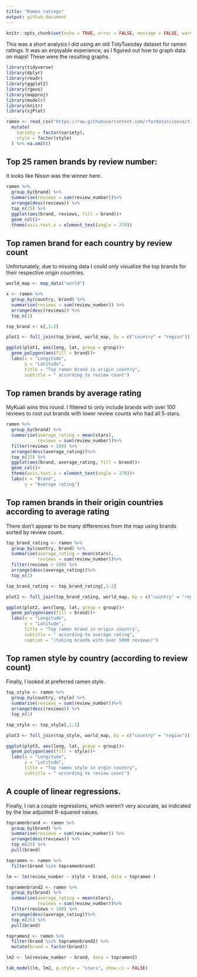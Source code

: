 ```yaml
---
title: "Ramen ratings"
output: github_document
---
```


```r
knitr::opts_chunk$set(echo = TRUE, error = FALSE, message = FALSE, warning = FALSE)
```

This was a short analysis I did using an old TidyTuesday dataset for ramen ratings. It was an enjoyable experience, as I figured out how to graph data on maps! These were the resulting graphs.

```r
library(tidyverse)
library(dplyr)
library(readr)
library(ggplot2)
library(rgeos)
library(mapproj)
library(modelr)
library(knitr)
library(sjPlot)

ramen <- read_csv("https://raw.githubusercontent.com/rfordatascience/tidytuesday/master/data/2019/2019-06-04/ramen_ratings.csv") %>%
  mutate(
    variety = factor(variety),
    style = factor(style)
  ) %>% na.omit()

```

## Top 25 ramen brands by review number:

It looks like Nissin was the winner here.

```r
ramen %>% 
  group_by(brand) %>% 
  summarise(reviews = sum(review_number))%>% 
  arrange(desc(reviews)) %>% 
  top_n(25) %>% 
  ggplot(aes(brand, reviews, fill = brand))+
  geom_col()+
  theme(axis.text.x = element_text(angle = 270))
```

## Top ramen brand for each country by review count

Unfortunately, due to missing data I could only visualize the top brands for their respective origin countries.

```r
world_map <- map_data("world")

x <- ramen %>% 
  group_by(country, brand) %>% 
  summarise(reviews = sum(review_number)) %>% 
  arrange(desc(reviews)) %>% 
  top_n(1) 

top_brand <- x[,1:2]

plot1 <- full_join(top_brand, world_map, by = c("country" = "region"))

ggplot(plot1, aes(long, lat, group = group))+
  geom_polygon(aes(fill = brand))+
  labs(x = "Longitude",
       y = "Latitude",
       title = "Top ramen brand in origin country",
       subtitle = " according to review count")

```

## Top ramen brands by average rating

MyKuali wins this round. I filtered to only include brands with over 100 reviews to root out brands with lower review counts who had all 5-stars.

```r
ramen %>% 
  group_by(brand) %>% 
  summarise(average_rating = mean(stars),
            reviews = sum(review_number))%>% 
  filter(reviews > 100) %>% 
  arrange(desc(average_rating))%>% 
  top_n(25) %>% 
  ggplot(aes(brand, average_rating, fill = brand))+
  geom_col()+
  theme(axis.text.x = element_text(angle = 270))+
  labs(x = "Brand",
       y = "Average rating")


```

## Top ramen brands in their origin countries according to average rating

There don't appear to be many differences from the map using brands sorted by review count.

```r
top_brand_rating <- ramen %>% 
  group_by(country, brand) %>% 
  summarise(average_rating = mean(stars),
            reviews = sum(review_number))%>% 
  filter(reviews > 100) %>% 
  arrange(desc(average_rating))%>% 
  top_n(1)

top_brand_rating <- top_brand_rating[,1:2]

plot2 <- full_join(top_brand_rating, world_map, by = c("country" = "region"))

ggplot(plot2, aes(long, lat, group = group))+
  geom_polygon(aes(fill = brand))+
  labs(x = "Longitude",
       y = "Latitude",
       title = "Top ramen brand in origin country",
       subtitle = " according to average rating",
       caption = "(taking brands with over 5000 reviews)")
```


## Top ramen style by country (according to review count)

Finally, I looked at preferred ramen style.

```r
top_style <- ramen %>% 
  group_by(country, style) %>% 
  summarise(reviews = sum(review_number))%>%
  arrange(desc(reviews)) %>% 
  top_n(1)

top_style <- top_style[,1:2]  

plot3 <- full_join(top_style, world_map, by = c("country" = "region"))

ggplot(plot3, aes(long, lat, group = group))+
  geom_polygon(aes(fill = style))+
  labs(x = "Longitude",
       y = "Latitude",
       title = "Top ramen style in orgin country",
       subtitle = " according to review count")
```

## A couple of linear regressions.

Finally, I ran a couple regressions, which weren't very accurate, as indicated by the low adjusted R-squared values.

```r
topramenbrand <- ramen %>% 
  group_by(brand) %>% 
  summarise(reviews = sum(review_number)) %>% 
  arrange(desc(reviews)) %>% 
  top_n(25) %>% 
  pull(brand)

topramen <- ramen %>% 
  filter(brand %in% topramenbrand)

lm <- lm(review_number ~ style + brand, data = topramen )

topramenbrand2 <- ramen %>% 
  group_by(brand) %>% 
  summarise(average_rating = mean(stars),
            reviews = sum(review_number))%>% 
  filter(reviews > 100) %>% 
  arrange(desc(average_rating))%>% 
  top_n(25) %>% 
  pull(brand)

topramen2 <- ramen %>%
  filter(brand %in% topramenbrand2) %>% 
  mutate(brand = factor(brand))

lm2 <- lm(review_number ~ brand, data = topramen2)

tab_model(lm, lm2, p.style = "stars", show.ci = FALSE)
```